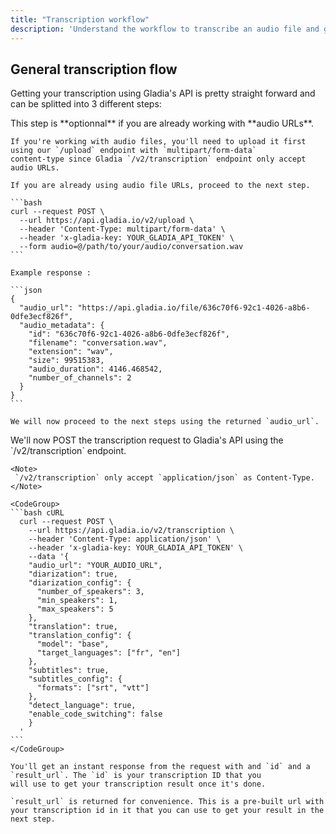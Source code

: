 ```yaml
---
title: "Transcription workflow"
description: 'Understand the workflow to transcribe an audio file and get your result'
---
```



## General transcription flow

Getting your transcription using Gladia's API is pretty straight forward and can be splitted into 3 different steps:

<Steps>
  <Step title="Upload your file">
    <Note>This step is **optionnal** if you are already working with **audio URLs**. </Note>

    If you're working with audio files, you'll need to upload it first using our `/upload` endpoint with `multipart/form-data`
    content-type since Gladia `/v2/transcription` endpoint only accept audio URLs.

    If you are already using audio file URLs, proceed to the next step.

    ```bash
    curl --request POST \
      --url https://api.gladia.io/v2/upload \
      --header 'Content-Type: multipart/form-data' \
      --header 'x-gladia-key: YOUR_GLADIA_API_TOKEN' \
      --form audio=@/path/to/your/audio/conversation.wav
    ```
    
    Example response :

    ```json
    {
      "audio_url": "https://api.gladia.io/file/636c70f6-92c1-4026-a8b6-0dfe3ecf826f",
      "audio_metadata": {
        "id": "636c70f6-92c1-4026-a8b6-0dfe3ecf826f",
        "filename": "conversation.wav",
        "extension": "wav",
        "size": 99515383,
        "audio_duration": 4146.468542,
        "number_of_channels": 2
      }
    }
    ```

    We will now proceed to the next steps using the returned `audio_url`.
  </Step>
  <Step title="Transcribe">
    We'll now POST the transcription request to Gladia's API using the `/v2/transcription` endpoint.

    <Note> 
     `/v2/transcription` only accept `application/json` as Content-Type.
    </Note>

    <CodeGroup>
    ```bash cURL
      curl --request POST \
        --url https://api.gladia.io/v2/transcription \
        --header 'Content-Type: application/json' \
        --header 'x-gladia-key: YOUR_GLADIA_API_TOKEN' \
        --data '{
        "audio_url": "YOUR_AUDIO_URL",
        "diarization": true,
        "diarization_config": {
          "number_of_speakers": 3,
          "min_speakers": 1,
          "max_speakers": 5
        },
        "translation": true,
        "translation_config": {
          "model": "base",
          "target_languages": ["fr", "en"]
        },
        "subtitles": true,
        "subtitles_config": {
          "formats": ["srt", "vtt"]
        },
        "detect_language": true,
        "enable_code_switching": false
        }
      '
    ```
    </CodeGroup>

    You'll get an instant response from the request with and `id` and a `result_url`. The `id` is your transcription ID that you
    will use to get your transcription result once it's done.

    `result_url` is returned for convenience. This is a pre-built url with your transcription id in it that you can use to get your result in the next step.

  </Step>
  <Step title="Get the transcription result">
    <GetTranscriptionResult />
  </Step>
</Steps>
